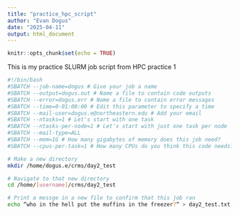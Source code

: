 ```yaml
---
title: "practice_hpc_script"
author: "Evan Dogus"
date: "2025-04-11"
output: html_document
---
```


```r
knitr::opts_chunk$set(echo = TRUE)
```

This is my practice SLURM job script from HPC practice 1



```bash
#!/bin/bash
#SBATCH --job-name=dogus # Give your job a name
#SBATCH --output=dogus.out # Name a file to contain code outputs
#SBATCH --error=dogus.err # Name a file to contain error messages
#SBATCH --time=0-01:00:00 # Edit this parameter to specify a time
#SBATCH --mail-user=dogus.e@northeastern.edu # Add your email
#SBATCH --ntasks=1 # Let's start with one task
#SBATCH --ntasks-per-node=1 # Let's start with just one task per node
#SBATCH --mail-type=ALL
#SBATCH --mem=1G # How many gigabytes of memory does this job need?
#SBATCH --cpus-per-task=1 # How many CPUs do you think this code needs?

# Make a new directory
mkdir /home/dogus.e/crms/day2_test

# Navigate to that new directory
cd /home/[username]/crms/day2_test

# Print a messge in a new file to confirm that this job ran
echo “who in the hell put the muffins in the freezer?“ > day2_test.txt
```

